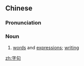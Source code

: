 ==Chinese==
{{zh-forms}}

===Pronunciation===
{{zh-pron
|m=zìjù
|c=zi6 geoi3
|mn=qz,tp,xm:lī-kù/kh,zz:jī-kù
|cat=n
}}

===Noun===
{{zh-noun}}

# [[word]]s and [[expression]]s; [[writing]]

[[zh:字句]]